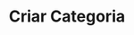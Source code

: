 ---
title: "Criar Categoria"
api: "POST https://regis.app.byefive.com.br/rest/categories"
description: "Cria uma nova categoria de produtos no sistema"
---